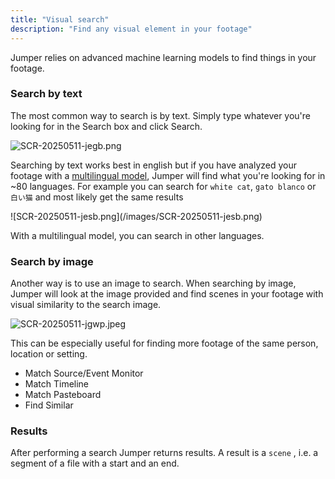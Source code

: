 ```yaml
---
title: "Visual search"
description: "Find any visual element in your footage"
---
```


Jumper relies on advanced machine learning models to find things in your footage.

### Search by text

The most common way to search is by text. Simply type whatever you're looking for in the Search box and click Search.

![SCR-20250511-jegb.png](/images/SCR-20250511-jegb.png)

Searching by text works best in english but if you have analyzed your footage with a [multilingual model](/core-concepts/machine-learning), Jumper will find what you're looking for in ~80 languages. For example you can search for `white cat`, `gato blanco` or `白い猫` and most likely get the same results

<Frame>
  ![SCR-20250511-jesb.png](/images/SCR-20250511-jesb.png)

  
  With a multilingual model, you can search in other languages.
</Frame>

### Search by image

Another way is to use an image to search. When searching by image, Jumper will look at the image provided and find scenes in your footage with visual similarity to the search image. 

![SCR-20250511-jgwp.jpeg](/images/SCR-20250511-jgwp.jpeg)

This can be especially useful for finding more footage of the same person, location or setting.

- Match Source/Event Monitor
- Match Timeline
- Match Pasteboard
- Find Similar

### Results

After performing a search Jumper returns results. A result is a `scene`  , i.e. a segment of a file with a start and an end.